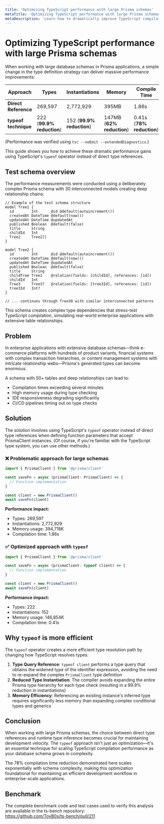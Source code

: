 ```yaml
---
title: 'Optimizing TypeScript performance with large Prisma schemas'
metaTitle: 'Optimizing TypeScript performance with large Prisma schemas'
metaDescription: 'Learn how to dramatically improve TypeScript compilation performance when working with large Prisma schemas using type optimization strategies'
---
```


# Optimizing TypeScript performance with large Prisma schemas

When working with large database schemas in Prisma applications, a simple change in the type definition strategy can deliver massive performance improvements:

| Approach | Types | Instantiations | Memory | Compile Time |
|----------|-------|----------------|--------|--------------|
| **Direct Reference** | 269,597 | 2,772,929 | 395MB | 1.86s |
| **typeof technique** | 222 (**99.9% reduction**) | 152 (**99.9% reduction**) | 147MB (**62% reduction**) | 0.41s (**78% reduction**) |

(Performance was verified using `tsc --noEmit --extendedDiagnostics`.)

This guide shows you how to achieve these dramatic performance gains using TypeScript's `typeof` operator instead of direct type references.

## Test schema overview

The performance measurements were conducted using a deliberately complex Prisma schema with 30 interconnected models creating deep relationship chains:

```prisma
// Example of the test schema structure
model Tree1 {
  id        Int      @id @default(autoincrement())
  createdAt DateTime @default(now())
  updatedAt DateTime @updatedAt
  published Boolean  @default(false)
  title     String
  childId   Int
  Tree2     Tree2[]
}

model Tree2 {
  id        Int      @id @default(autoincrement())
  createdAt DateTime @default(now())
  updatedAt DateTime @updatedAt
  published Boolean  @default(false)
  title     String
  childTree Tree1    @relation(fields: [childId], references: [id])
  childId   Int
  Tree3     Tree3?   @relation(fields: [tree3Id], references: [id])
  tree3Id   Int?
}

// ... continues through Tree30 with similar interconnected patterns
```

This schema creates complex type dependencies that stress-test TypeScript compilation, simulating real-world enterprise applications with extensive table relationships.

## Problem

In enterprise applications with extensive database schemas—think e-commerce platforms with hundreds of product variants, financial systems with complex transaction hierarchies, or content management systems with intricate relationship webs—Prisma's generated types can become enormous.

A schema with 50+ tables and deep relationships can lead to:

- Compilation times exceeding several minutes
- High memory usage during type checking
- IDE responsiveness degrading significantly
- CI/CD pipelines timing out on type checks

## Solution

The solution involves using TypeScript's `typeof` operator instead of direct type references when defining function parameters that accept PrismaClient instances.
(Of course, if you're familiar with the TypeScript type system, you can use other methods.)

### ❌ Problematic approach for large schemas

```typescript
import { PrismaClient } from '@prisma/client'

const saveFn = async (prismaClient: PrismaClient) => {
  // Function implementation
}

const client = new PrismaClient()
await saveFn(client)
```

**Performance impact:**
- Types: 269,597
- Instantiations: 2,772,929
- Memory usage: 394,718K
- Compilation time: 1.86s

### ✅ Optimized approach with `typeof`

```typescript
import { PrismaClient } from '@prisma/client'

const saveFn = async (prismaClient: typeof client) => {
  // Function implementation
}

const client = new PrismaClient()
await saveFn(client)
```

**Performance impact:**
- Types: 222
- Instantiations: 152
- Memory usage: 146,854K
- Compilation time: 0.41s


## Why `typeof` is more efficient

The `typeof` operator creates a more efficient type resolution path by changing how TypeScript resolves types:

1. **Type Query Reference**: `typeof client` performs a type query that obtains the widened type of the identifier expression, avoiding the need to re-expand the complex `PrismaClient` type definition
2. **Reduced Type Instantiation**: The compiler avoids expanding the entire Prisma type hierarchy for each type check (resulting in a 99.9% reduction in instantiations)
3. **Memory Efficiency**: Referencing an existing instance's inferred type requires significantly less memory than expanding complex conditional types and generics

## Conclusion

When working with large Prisma schemas, the choice between direct type references and runtime type inference becomes crucial for maintaining development velocity. The `typeof` approach isn't just an optimization—it's an essential technique for scaling TypeScript compilation performance as your database schema grows in complexity.

The 78% compilation time reduction demonstrated here scales exponentially with schema complexity, making this optimization foundational for maintaining an efficient development workflow in enterprise-scale applications.

## Benchmark

The complete benchmark code and test cases used to verify this analysis are available in the ts-bench repository:  
https://github.com/ToyB0x/ts-bench/pull/211
